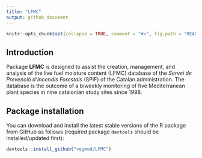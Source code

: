 ```yaml
---
title: "LFMC"
output: github_document
---
```


```r

knitr::opts_chunk$set(collapse = TRUE, comment = "#>", fig.path = "README-")
```

## Introduction

Package **LFMC** is designed to assist the creation, management, and analysis of the live fuel moisture content (LFMC) database of the *Servei de Prevenció d’Incendis Forestals* (SPIF) of the Catalan administration. The database is the outcome of a biweekly monitoring of five Mediterranean plant species in nine catalonian study sites since 1998.

## Package installation

You can download and install the latest stable versions of the R package from GitHub as follows (required package `devtools` should be installed/updated first):

```r
devtools::install_github("vegmod/LFMC")
```


